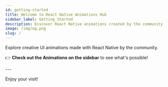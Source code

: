 ```yaml
---
id: getting-started
title: Welcome to React Native Animations Hub
sidebar_label: Getting Started
description: Discover React Native animations created by the community.
image: /img/og.png
slug: /
---
```



Explore creative UI animations made with React Native by the community.

👉 **Check out the Animations on the sidebar** to see what's possible!


<TotalComponents />
---

Enjoy your visit!
